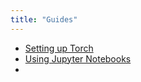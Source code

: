 ```yaml
---
title: "Guides"
---
```

<style>
  .card {
    box-shadow: 0 4px 8px 0 rgba(0,0,0,0.2);
    transition: 0.3s;
    width: 40%;
    border-radius: 5px;
    margin: 10px;
    display: inline-block;
  }

  .card:hover {
    box-shadow: 0 8px 16px 0 rgba(0,0,0,0.2);
  }

  .container {
    padding: 2px 16px;
  }
</style>

<ul>
<li> <a href="/guides/torch.qmd"> Setting up Torch </a> </li>
<li> <a href="/guides/jupyter.qmd"> Using Jupyter Notebooks</a> </li>
<li> </li>
</ul>